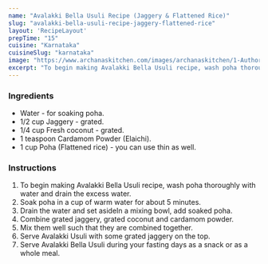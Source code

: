 ---
name: "Avalakki Bella Usuli Recipe (Jaggery & Flattened Rice)"
slug: "avalakki-bella-usuli-recipe-jaggery-flattened-rice"
layout: 'RecipeLayout'
prepTime: "15"
cuisine: "Karnataka"
cuisineSlug: "karnataka"
image: "https://www.archanaskitchen.com/images/archanaskitchen/1-Author/Karthika_Gopalakrishnan/Avalakki_Bella_Usuli_Karnataka_fasting_recipe_with_Jaggery__Flattened_rice.jpg"
excerpt: "To begin making Avalakki Bella Usuli recipe, wash poha thoroughly with water and drain the excess water"
---

### Ingredients

- Water - for soaking poha.
- 1/2 cup Jaggery - grated.
- 1/4 cup Fresh coconut - grated.
- 1 teaspoon Cardamom Powder (Elaichi).
- 1 cup Poha (Flattened rice) - you can use thin as well.

### Instructions

1. To begin making Avalakki Bella Usuli recipe, wash poha thoroughly with water and drain the excess water.
1. Soak poha in a cup of warm water for about 5 minutes.
1. Drain the water and set asideIn a mixing bowl, add soaked poha.
1. Combine grated jaggery, grated coconut and cardamom powder.
1. Mix them well such that they are combined together.
1. Serve Avalakki Usuli with some grated jaggery on the top.
1. Serve Avalakki Bella Usuli during your fasting days as a snack or as a whole meal.
